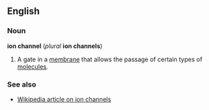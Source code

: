 ==English==
===Noun===
'''ion channel''' (''plural'' '''ion channels''')

#A gate in a [[membrane]] that allows the passage of certain types of [[molecule]]s.

===See also===
*[[w:ion channel|Wikipedia article on ion channels]]